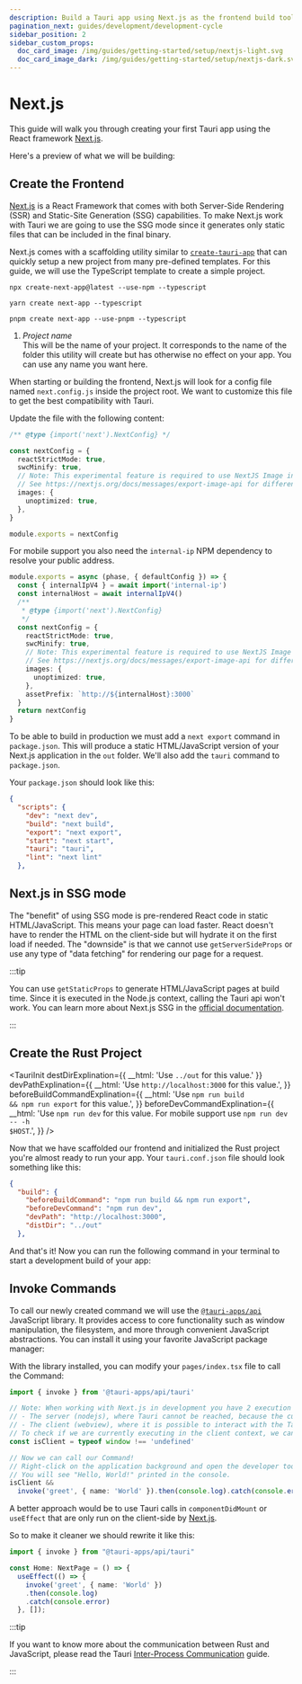 ```yaml
---
description: Build a Tauri app using Next.js as the frontend build tool
pagination_next: guides/development/development-cycle
sidebar_position: 2
sidebar_custom_props:
  doc_card_image: /img/guides/getting-started/setup/nextjs-light.svg
  doc_card_image_dark: /img/guides/getting-started/setup/nextjs-dark.svg
---
```



# Next.js

This guide will walk you through creating your first Tauri app using the React framework [Next.js].

<Intro />

Here's a preview of what we will be building:

<Tabs groupId="platform">
  <TabItem value="desktop" label="Desktop" default>
    <ThemedImage
      alt="Preview of Application"
      sources={{
        light: desktopLightPreview,
        dark: desktopDarkPreview,
      }}
    />
  </TabItem>
  <TabItem value="android" label="Android">
    <ThemedImage
      alt="Preview of Application"
      sources={{
        light: androidLightPreview,
        dark: androidLightPreview,
      }}
    />
  </TabItem>
  <TabItem value="ios" label="iOS">
    <ThemedImage
      alt="Preview of Application"
      sources={{
        light: iosLightPreview,
        dark: iosLightPreview,
      }}
    />
  </TabItem>
</Tabs>

## Create the Frontend

[Next.js] is a React Framework that comes with both Server-Side Rendering (SSR) and Static-Site Generation (SSG) capabilities. To make Next.js work with Tauri we are going to use the SSG mode since it generates only static files that can be included in the final binary.

Next.js comes with a scaffolding utility similar to [`create-tauri-app`] that can quickly setup a new project from many pre-defined templates.
For this guide, we will use the TypeScript template to create a simple project.

<Tabs groupId="package-manager">
  <TabItem value="npm">

```shell
npx create-next-app@latest --use-npm --typescript
```

  </TabItem>
  <TabItem value="Yarn">

```shell
yarn create next-app --typescript
```

  </TabItem>
  <TabItem value="pnpm">

```shell
pnpm create next-app --use-pnpm --typescript
```

  </TabItem>
</Tabs>

1. _Project name_  
   This will be the name of your project. It corresponds to the name of the folder this utility will create but has otherwise no effect on your app. You can use any name you want here.

When starting or building the frontend, Next.js will look for a config file named `next.config.js` inside the project root.
We want to customize this file to get the best compatibility with Tauri.

Update the file with the following content:

<Tabs groupId="target">
  <TabItem value="desktop" label="Desktop" default>

```typescript title=next.config.js
/** @type {import('next').NextConfig} */

const nextConfig = {
  reactStrictMode: true,
  swcMinify: true,
  // Note: This experimental feature is required to use NextJS Image in SSG mode.
  // See https://nextjs.org/docs/messages/export-image-api for different workarounds.
  images: {
    unoptimized: true,
  },
}

module.exports = nextConfig
```

  </TabItem>

  <TabItem value="mobile" label="Mobile" default>

  For mobile support you also need the `internal-ip` NPM dependency to resolve your public address.

```typescript title=next.config.js
module.exports = async (phase, { defaultConfig }) => {
  const { internalIpV4 } = await import('internal-ip')
  const internalHost = await internalIpV4()
  /**
   * @type {import('next').NextConfig}
   */
  const nextConfig = {
    reactStrictMode: true,
    swcMinify: true,
    // Note: This experimental feature is required to use NextJS Image in SSG mode.
    // See https://nextjs.org/docs/messages/export-image-api for different workarounds.
    images: {
      unoptimized: true,
    },
    assetPrefix: `http://${internalHost}:3000`
  }
  return nextConfig
}
```

  </TabItem>
</Tabs>

To be able to build in production we must add a `next export` command in `package.json`.
This will produce a static HTML/JavaScript version of your Next.js application in the `out` folder.
We'll also add the `tauri` command to `package.json`.

Your `package.json` should look like this:

```json title=package.json
{
  "scripts": {
    "dev": "next dev",
    "build": "next build",
    "export": "next export",
    "start": "next start",
    "tauri": "tauri",
    "lint": "next lint"
  },
```

## Next.js in SSG mode

The "benefit" of using SSG mode is pre-rendered React code in static HTML/JavaScript. This means your page can load faster.
React doesn't have to render the HTML on the client-side but will hydrate it on the first load if needed.
The "downside" is that we cannot use `getServerSideProps` or use any type of "data fetching" for rendering our page for a request.

:::tip

You can use `getStaticProps` to generate HTML/JavaScript pages at build time. Since it is executed in the Node.js context, calling the Tauri api won't work. You can learn more about Next.js SSG in the [official documentation](https://nextjs.org/docs/basic-features/pages#static-generation-recommended).

:::

## Create the Rust Project

<TauriInit
  destDirExplination={{ __html: 'Use <code>../out</code> for this value.' }}
  devPathExplination={{
    __html: 'Use <code>http://localhost:3000</code> for this value.',
  }}
  beforeBuildCommandExplination={{
    __html: 'Use <code>npm run build && npm run export</code> for this value.',
  }}
  beforeDevCommandExplination={{
    __html: 'Use <code>npm run dev</code> for this value. For mobile support use <code>npm run dev -- -h $HOST</code>.',
  }}
/>

Now that we have scaffolded our frontend and initialized the Rust project you're almost ready to run your app. Your `tauri.conf.json` file should look something like this:

```json title=src-tauri/tauri.conf.json
{
  "build": {
    "beforeBuildCommand": "npm run build && npm run export",
    "beforeDevCommand": "npm run dev",
    "devPath": "http://localhost:3000",
    "distDir": "../out"
  },
```

And that's it! Now you can run the following command in your terminal to start a development build of your app:

<Command name="dev" />

<Tabs groupId="platform">
  <TabItem value="desktop" label="Desktop" default>
    <ThemedImage
      alt="Application Window"
      sources={{
        light: desktopLightApplicationWindow,
        dark: desktopDarkApplicationWindow,
      }}
    />
  </TabItem>
  <TabItem value="android" label="Android">
    <ThemedImage
      alt="Application Window"
      sources={{
        light: androidLightPreview,
        dark: androidLightPreview,
      }}
    />
  </TabItem>
  <TabItem value="ios" label="iOS">
    <ThemedImage
      alt="Application Window"
      sources={{
        light: iosLightPreview,
        dark: iosLightPreview,
      }}
    />
  </TabItem>
</Tabs>

## Invoke Commands

<Commands />

To call our newly created command we will use the [`@tauri-apps/api`] JavaScript library. It provides access to core functionality such as window manipulation, the filesystem, and more through convenient JavaScript abstractions. You can install it using your favorite JavaScript package manager:

<InstallTauriApi />

With the library installed, you can modify your `pages/index.tsx` file to call the Command:

```typescript title=pages/index.tsx
import { invoke } from '@tauri-apps/api/tauri'

// Note: When working with Next.js in development you have 2 execution contexts:
// - The server (nodejs), where Tauri cannot be reached, because the current context is inside of nodejs.
// - The client (webview), where it is possible to interact with the Tauri rust backend.
// To check if we are currently executing in the client context, we can check the type of the window object;
const isClient = typeof window !== 'undefined'

// Now we can call our Command!
// Right-click on the application background and open the developer tools.
// You will see "Hello, World!" printed in the console.
isClient &&
  invoke('greet', { name: 'World' }).then(console.log).catch(console.error)
```

A better approach would be to use Tauri calls in `componentDidMount` or `useEffect` that are only run on the client-side by [Next.js].

So to make it cleaner we should rewrite it like this:

```typescript title=pages/index.tsx
import { invoke } from "@tauri-apps/api/tauri"

const Home: NextPage = () => {
  useEffect(() => {
    invoke('greet', { name: 'World' })
    .then(console.log)
    .catch(console.error)
  }, []);
```

:::tip

If you want to know more about the communication between Rust and JavaScript, please read the Tauri [Inter-Process Communication][inter-process-communication] guide.

:::

<!-- TODO: Show how you can add this and screenshots of what it looks like -->

[next.js]: https://nextjs.org
[cargo]: https://doc.rust-lang.org/cargo/
[typescript]: https://www.typescriptlang.org
[prerequisites]: ../prerequisites.md
[`@tauri-apps/api`]: ../../../api/js/
[inter-process-communication]: ../../../references/architecture/inter-process-communication/readme.md
[`create-tauri-app`]: https://github.com/tauri-apps/create-tauri-app
